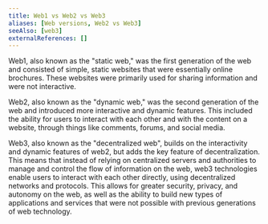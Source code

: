 ```yaml
---
title: Web1 vs Web2 vs Web3
aliases: [Web versions, Web2 vs Web3]
seeAlso: [web3]
externalReferences: []
---
```


Web1, also known as the "static web," was the first generation of the web and consisted of simple, static websites that were essentially online brochures. These websites were primarily used for sharing information and were not interactive.

Web2, also known as the "dynamic web," was the second generation of the web and introduced more interactive and dynamic features. This included the ability for users to interact with each other and with the content on a website, through things like comments, forums, and social media.

Web3, also known as the "decentralized web", builds on the interactivity and dynamic features of web2, but adds the key feature of decentralization. This means that instead of relying on centralized servers and authorities to manage and control the flow of information on the web, web3 technologies enable users to interact with each other directly, using decentralized networks and protocols. This allows for greater security, privacy, and autonomy on the web, as well as the ability to build new types of applications and services that were not possible with previous generations of web technology.
